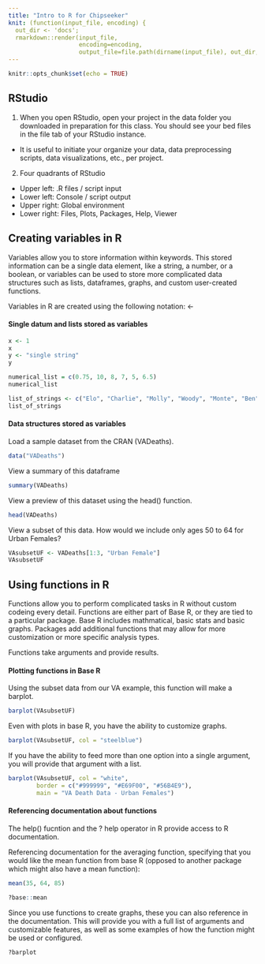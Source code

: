 ```yaml
---
title: "Intro to R for Chipseeker"
knit: (function(input_file, encoding) {
  out_dir <- 'docs';
  rmarkdown::render(input_file,
                    encoding=encoding,
                    output_file=file.path(dirname(input_file), out_dir,'r-intro-chipseeker.html'))})
---
```

  
  ```r
knitr::opts_chunk$set(echo = TRUE)
```
## RStudio

1. When you open RStudio, open your project in the data folder you downloaded in preparation for this class. You should see your bed files in the file tab of your RStudio instance. 
  * It is useful to initiate your organize your data, data preprocessing scripts, data visualizations, etc., per project. 

2. Four quadrants of RStudio
  * Upper left: .R files / script input
  * Lower left: Console / script output
  * Upper right: Global environment
  * Lower right: Files, Plots, Packages, Help, Viewer


## Creating variables in R

Variables allow you to store information within keywords. This stored information can be a single data element, like a string, a number, or a boolean, or variables can be used to store more complicated data structures such as lists, dataframes, graphs, and custom user-created functions. 

Variables in R are created using the following notation: <-
  
#### Single datum and lists stored as variables

  ```r
x <- 1
x
y <- "single string"
y
```


```r
numerical_list = c(0.75, 10, 8, 7, 5, 6.5)
numerical_list
```

```r
list_of_strings <- c("Elo", "Charlie", "Molly", "Woody", "Monte", "Ben")
list_of_strings
```

#### Data structures stored as variables

Load a sample dataset from the CRAN (VADeaths).

```r
data("VADeaths")
```

View a summary of this dataframe
```r
summary(VADeaths)
```

View a preview of this dataset using the head() function.
```r
head(VADeaths)
```

View a subset of this data. How would we include only ages 50 to 64 for Urban Females?
  
  ```r
VAsubsetUF <- VADeaths[1:3, "Urban Female"]
VAsubsetUF
```

## Using functions in R

Functions allow you to perform complicated tasks in R without custom codeing every detail. Functions are either part of Base R, or they are tied to a particular package. Base R includes mathmatical, basic stats and basic graphs. Packages add additional functions that may allow for more customization or more specific analysis types.   

Functions take arguments and provide results.

#### Plotting functions in Base R

Using the subset data from our VA example, this function will make a barplot.
```r
barplot(VAsubsetUF)
```

Even with plots in base R, you have the ability to customize graphs.

```r
barplot(VAsubsetUF, col = "steelblue")
```

If you have the ability to feed more than one option into a single argument, you will provide that argument with a list.

```r
barplot(VAsubsetUF, col = "white",
        border = c("#999999", "#E69F00", "#56B4E9"), 
        main = "VA Death Data - Urban Females")
```


#### Referencing documentation about functions

The help() fucntion and the ? help operator in R provide access to R documentation. 

Referencing documentation for the averaging function, specifying that you would like the mean function from base R (opposed to another package which might also have a mean function):
  
  ```r
mean(35, 64, 85)
```

```r
?base::mean
```

Since you use functions to create graphs, these you can also reference in the documentation. This will provide you with a full list of arguments and customizable features, as well as some examples of how the function might be used or configured.

```r
?barplot
```
